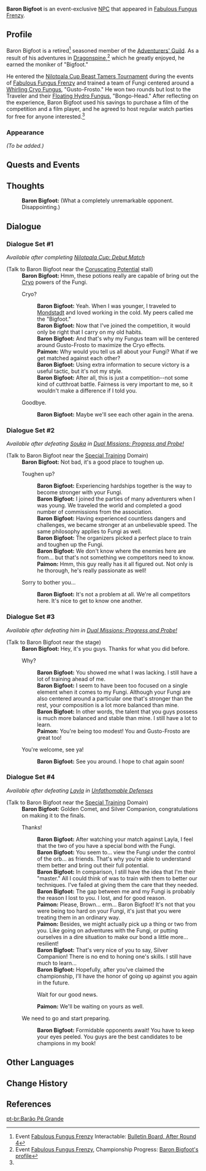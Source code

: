 {{Meta
|missing_NPC_profile  = yes
}}
{{Character Infobox
|type             = Event NPC
|image            = NPC Baron Bigfoot.png
|region           = Sumeru
|location         = Sumeru
|affiliation      = Adventurers' Guild
|title            = Contestant

|ancestry         = <!-- Clan/family -->
|father           = 
|mother           = 
|spouse           = 
|sibling          = 
|child            = 
|relative         = 

|voiceEN          = 
|voiceCN          = 
|voiceJP          = 
}}
'''Baron Bigfoot''' is an event-exclusive [[NPC]] that appeared in [[Fabulous Fungus Frenzy]].
<!--
==Location==
{{subst:#tag:gallery|
NPC Location {{subst:PAGENAME}}.png{{subst:!}}{{subst:PAGENAME}}'s location
NPC Location {{subst:PAGENAME}} Context.png{{subst:!}}Additional context
}}
-->
==Profile==
Baron Bigfoot is a retired<ref name="baron bigfoot watch party notice">Event [[Fabulous Fungus Frenzy]] Interactable: [[Fabulous Fungus Frenzy/Story#Bulletin Board, After Round 4|Bulletin Board, After Round 4]]</ref> seasoned member of the [[Adventurers' Guild]]. As a result of his adventures in [[Dragonspine]],<ref>Event [[Fabulous Fungus Frenzy]], Championship Progress: [[Fabulous Fungus Frenzy/Championship Progress#Opponent's Profile|Baron Bigfoot's profile]]</ref> which he greatly enjoyed, he earned the moniker of "Bigfoot."

He entered the [[Nilotpala Cup Beast Tamers Tournament]] during the events of [[Fabulous Fungus Frenzy]] and trained a team of Fungi centered around a [[Whirling Cryo Fungus]], "Gusto-Frosto." He won two rounds but lost to the Traveler and their [[Floating Hydro Fungus]], "Bongo-Head." After reflecting on the experience, Baron Bigfoot used his savings to purchase a film of the competition and a film player, and he agreed to host regular watch parties for free for anyone interested.<ref name="baron bigfoot watch party notice" />

===Appearance===
<!--Keep appearance section short and concise. Limit to 2 paragraphs with 3-4 sentences each.-->
''(To be added.)''

==Quests and Events==
{{Quests and Events}}

==Thoughts==
{{All Schemes to Know Explanation|name=Baron Bigfoot}}
{{Dialogue Start}}
:{{A|Vo dialog eqpm001 cryocrank 01.ogg}} '''Baron Bigfoot:''' (What a completely unremarkable opponent. Disappointing.)
{{Dialogue End}}

==Dialogue==
===Dialogue Set #1===
''Available after completing [[Nilotpala Cup: Debut Match]]''
{{Dialogue Start}}
;(Talk to Baron Bigfoot near the [[Coruscating Potential]] stall)
:'''Baron Bigfoot:''' Hmm, these potions really are capable of bring out the [[Cryo]] powers of the Fungi.
:{{DIcon}} Cryo?
::'''Baron Bigfoot:''' Yeah. When I was younger, I traveled to [[Mondstadt]] and loved working in the cold. My peers called me the "Bigfoot."
::'''Baron Bigfoot:''' Now that I've joined the competition, it would only be right that I carry on my old habits.
::'''Baron Bigfoot:''' And that's why my Fungus team will be centered around Gusto-Frosto to maximize the Cryo effects.
::'''Paimon:''' Why would you tell us all about your Fungi? What if we get matched against each other?
::'''Baron Bigfoot:''' Using extra information to secure victory is a useful tactic, but it's not my style.
::'''Baron Bigfoot:''' After all, this is just a competition--not some kind of cutthroat battle. Fairness is very important to me, so it wouldn't make a difference if I told you.
:{{DIcon}} Goodbye.
::'''Baron Bigfoot:''' Maybe we'll see each other again in the arena.
{{Dialogue End}}

===Dialogue Set #2===
''Available after defeating [[Souka]] in [[Dual Missions: Progress and Probe!]]''
{{Dialogue Start}}
;(Talk to Baron Bigfoot near the [[Fabulous Fungus Frenzy/Special Training|Special Training]] Domain)
:'''Baron Bigfoot:''' Not bad, it's a good place to toughen up.
:{{DIcon}} Toughen up?
::'''Baron Bigfoot:''' Experiencing hardships together is the way to become stronger with your Fungi.
::'''Baron Bigfoot:''' I joined the parties of many adventurers when I was young. We traveled the world and completed a good number of commissions from the association.
::'''Baron Bigfoot:''' Having experienced countless dangers and challenges, we became stronger at an unbelievable speed. The same philosophy applies to Fungi as well.
::'''Baron Bigfoot:''' The organizers picked a perfect place to train and toughen up the Fungi.
::'''Baron Bigfoot:''' We don't know where the enemies here are from... but that's not something we competitors need to know.
::'''Paimon:''' Hmm, this guy really has it all figured out. Not only is he thorough, he's really passionate as well!
:{{DIcon}} Sorry to bother you...
::'''Baron Bigfoot:''' It's not a problem at all. We're all competitors here. It's nice to get to know one another.
{{Dialogue End}}

===Dialogue Set #3===
''Available after defeating him in [[Dual Missions: Progress and Probe!]]''
{{Dialogue Start}}
;(Talk to Baron Bigfoot near the stage)
:'''Baron Bigfoot:''' Hey, it's you guys. Thanks for what you did before.
:{{DIcon}} Why?
::'''Baron Bigfoot:''' You showed me what I was lacking. I still have a lot of training ahead of me.
::'''Baron Bigfoot:''' I seem to have been too focused on a single element when it comes to my Fungi. Although your Fungi are also centered around a particular one that's stronger than the rest, your composition is a lot more balanced than mine.
::'''Baron Bigfoot:''' In other words, the talent that you guys possess is much more balanced and stable than mine. I still have a lot to learn.
::'''Paimon:''' You're being too modest! You and Gusto-Frosto are great too!
:{{DIcon}} You're welcome, see ya!
::'''Baron Bigfoot:''' See you around. I hope to chat again soon!
{{Dialogue End}}

===Dialogue Set #4===
''Available after defeating [[Layla]] in [[Unfathomable Defenses]]''
{{Dialogue Start}}
;(Talk to Baron Bigfoot near the [[Fabulous Fungus Frenzy/Special Training|Special Training]] Domain)
:'''Baron Bigfoot:''' Golden Comet, and Silver Companion, congratulations on making it to the finals.
:{{DIcon}} Thanks!
::'''Baron Bigfoot:''' After watching your match against Layla, I feel that the two of you have a special bond with the Fungi.
::'''Baron Bigfoot:''' You seem to... view the Fungi under the control of the orb... as friends. That's why you're able to understand them better and bring out their full potential.
::'''Baron Bigfoot:''' In comparison, I still have the idea that I'm their "master." All I could think of was to train with them to better our techniques. I've failed at giving them the care that they needed.
::'''Baron Bigfoot:''' The gap between me and my Fungi is probably the reason I lost to you. I lost, and for good reason.
::'''Paimon:''' Please, Brown... erm... Baron Bigfoot! It's not that you were being too hard on your Fungi, it's just that you were treating them in an ordinary way.
::'''Paimon:''' Besides, we might actually pick up a thing or two from you. Like going on adventures with the Fungi, or putting ourselves in a dire situation to make our bond a little more... resilient!
::'''Baron Bigfoot:''' That's very nice of you to say, Silver Companion! There is no end to honing one's skills. I still have much to learn...
::'''Baron Bigfoot:''' Hopefully, after you've claimed the championship, I'll have the honor of going up against you again in the future.
::{{DIcon}} Wait for our good news.
::'''Paimon:''' We'll be waiting on yours as well.
:{{DIcon}} We need to go and start preparing.
::'''Baron Bigfoot:''' Formidable opponents await! You have to keep your eyes peeled. You guys are the best candidates to be champions in my book!
{{Dialogue End}}
<!--
==Trivia==
*
-->

==Other Languages==
{{Other Languages
|en      = Baron Bigfoot
|zhs     = 雪怪伯
|zhs_rm  = Xuěguài-bó
|zht     = 雪怪伯
|zht_rm  = Xuěguài-bó
|zh_tl   = {{w|Count}}<!--Uncle?--> Yeti
|ja      = 雪爺
|ja_rm   = Yukijijii
|ja_tl   = {{W|ja:雪爺|Yukijijii}}
|ja_note = A youkai from the folklore of Gifu Prefecture with the appearance of an old man who appears in snowy mountains and disorients climbers
|ko      = 스노우스톰
|ko_tl   = Snowstorm
|es      = Barón Pie Grande
|es_tl   = Baron Big Foot
|fr      = Yéti
|fr_tl   = Yeti
|ru      = Дядюшка Йети
|ru_tl   = Uncle Yeti
|th      = บารอนบิ๊กฟุต
|th_rm   = Baron Bik-fut
|th_tl   = Baron Bigfoot
|vi      = Khổng Lồ Tuyết
|vi_tl   = 
|de      = Schneemensch
|de_tl   = Snowman
|id      = Baron Bigfoot
|pt      = Barão Pé Grande
|pt_tl   = Baron Big Foot
|tr      = Baron Koca Ayak
|tr_tl   = Baron Big Foot
}}

==Change History==
{{Change History|3.2}}

==References==
{{Reflist}}

[[pt-br:Barão Pé Grande]]